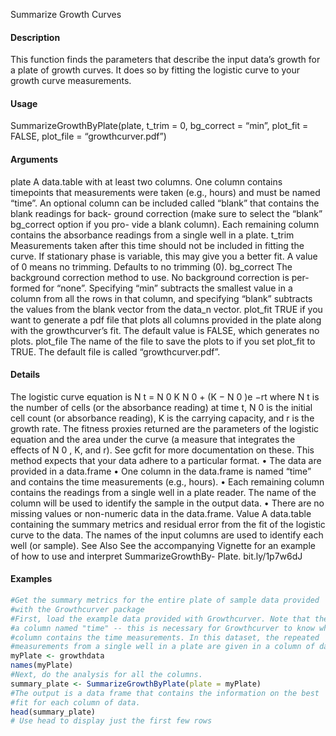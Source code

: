 Summarize Growth Curves

#### Description
This function finds the parameters that describe the input data’s growth for a plate of growth curves.
It does so by fitting the logistic curve to your growth curve measurements.

#### Usage
SummarizeGrowthByPlate(plate, t_trim = 0, bg_correct = "min",
plot_fit = FALSE, plot_file = "growthcurver.pdf")


#### Arguments
plate A data.table with at least two columns. One column contains timepoints that
measurements were taken (e.g., hours) and must be named "time". An optional
column can be included called "blank" that contains the blank readings for back-
ground correction (make sure to select the "blank" bg_correct option if you pro-
vide a blank column). Each remaining column contains the absorbance readings
from a single well in a plate.
t_trim Measurements taken after this time should not be included in fitting the curve.
If stationary phase is variable, this may give you a better fit. A value of 0 means
no trimming. Defaults to no trimming (0).
bg_correct The background correction method to use. No background correction is per-
formed for "none". Specifying "min" subtracts the smallest value in a column
from all the rows in that column, and specifying "blank" subtracts the values
from the blank vector from the data_n vector.
plot_fit TRUE if you want to generate a pdf file that plots all columns provided in the
plate along with the growthcurver’s fit. The default value is FALSE, which
generates no plots.
plot_file The name of the file to save the plots to if you set plot_fit to TRUE. The default
file is called "growthcurver.pdf".

#### Details
The logistic curve equation is
N t =
N 0 K
N 0 + (K − N 0 )e −rt
where N t is the number of cells (or the absorbance reading) at time t, N 0 is the initial cell count (or
absorbance reading), K is the carrying capacity, and r is the growth rate.
The fitness proxies returned are the parameters of the logistic equation and the area under the curve
(a measure that integrates the effects of N 0 , K, and r). See gcfit for more documentation on these.
This method expects that your data adhere to a particular format.
• The data are provided in a data.frame
• One column in the data.frame is named "time" and contains the time measurements (e.g.,
hours).
• Each remaining column contains the readings from a single well in a plate reader. The name
of the column will be used to identify the sample in the output data.
• There are no missing values or non-numeric data in the data.frame.
Value
A data.table containing the summary metrics and residual error from the fit of the logistic curve to
the data. The names of the input columns are used to identify each well (or sample).
See Also
See the accompanying Vignette for an example of how to use and interpret SummarizeGrowthBy-
Plate. bit.ly/1p7w6dJ

#### Examples
```r
#Get the summary metrics for the entire plate of sample data provided
#with the Growthcurver package
#First, load the example data provided with Growthcurver. Note that there is
#a column named "time" -- this is necessary for Growthcurver to know which
#column contains the time measurements. In this dataset, the repeated
#measurements from a single well in a plate are given in a column of data.
myPlate <- growthdata
names(myPlate)
#Next, do the analysis for all the columns.
summary_plate <- SummarizeGrowthByPlate(plate = myPlate)
#The output is a data frame that contains the information on the best
#fit for each column of data.
head(summary_plate)
# Use head to display just the first few rows
```
